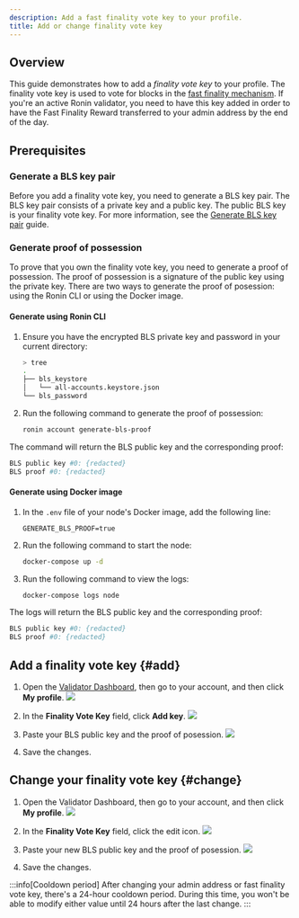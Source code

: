 ```yaml
---
description: Add a fast finality vote key to your profile. 
title: Add or change finality vote key
---
```



## Overview

This guide demonstrates how to add a *finality vote key* to your profile. The finality vote key is used to vote for blocks in the [fast finality mechanism](https://github.com/axieinfinity/REPs/blob/main/REP-0003.md#rewards). If you're an active Ronin validator, you need to have this key added in order to have the Fast Finality Reward transferred to your admin address by the end of the day.

## Prerequisites

### Generate a BLS key pair

Before you add a finality vote key, you need to generate a BLS key pair. The BLS key pair consists of a private key and a public key. The public BLS key is your finality vote key. For more information, see the [Generate BLS key pair](./../setup/generate-keys.md) guide.

### Generate proof of possession

To prove that you own the finality vote key, you need to generate a proof of possession. The proof of possession is a signature of the public key using the private key.
There are two ways to generate the proof of posession: using the Ronin CLI or using the Docker image.

#### Generate using Ronin CLI

1. Ensure you have the encrypted BLS private key and password in your current directory:
   ```bash
   > tree
   .
   ├── bls_keystore
   │   └── all-accounts.keystore.json
   └── bls_password
   ```

2. Run the following command to generate the proof of possession: 
   ```bash
   ronin account generate-bls-proof
   ```

The command will return the BLS public key and the corresponding proof:
```bash
BLS public key #0: {redacted}
BLS proof #0: {redacted}
```

#### Generate using Docker image

1. In the `.env` file of your node's Docker image, add the following line:
   ```text
   GENERATE_BLS_PROOF=true
   ```

2. Run the following command to start the node:
   ```bash
   docker-compose up -d
   ```

3. Run the following command to view the logs:
   ```bash
   docker-compose logs node
   ```
   
The logs will return the BLS public key and the corresponding proof:

```bash
BLS public key #0: {redacted}
BLS proof #0: {redacted}
```

## Add a finality vote key {#add}

1. Open the [Validator Dashboard](https://validator.roninchain.com), then go to your account, and then click **My profile**.
   <img src={profile} width={280} />

2. In the **Finality Vote Key** field, click **Add key**.
   <img src={addStepOne} width={400} />

3. Paste your BLS public key and the proof of posession.
   <img src={addStepTwo} width={400} />

4. Save the changes.

## Change your finality vote key {#change}

1. Open the Validator Dashboard, then go to your account, and then click **My profile**.
   <img src={profile} width={280} />

2. In the **Finality Vote Key** field, click the edit icon.
   <img src={editStepOne} width={400} />

3. Paste your new BLS public key and the proof of posession.
   <img src={editStepTwo} width={400} />

4. Save the changes.

:::info[Cooldown period]
After changing your admin address or fast finality vote key, there's a 24-hour cooldown period. During this time, you won't be able to modify either value until 24 hours after the last change.
:::